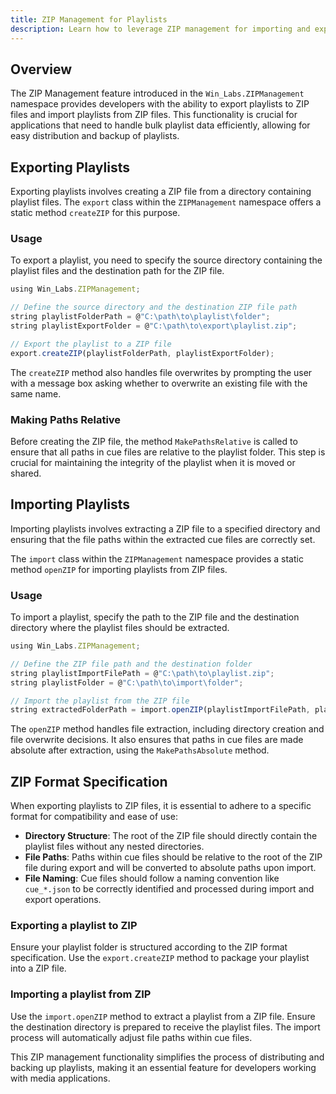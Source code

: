 ```yaml
---
title: ZIP Management for Playlists
description: Learn how to leverage ZIP management for importing and exporting playlists in your applications.
---
```


## Overview

The ZIP Management feature introduced in the `Win_Labs.ZIPManagement` namespace provides developers with the ability to export playlists to ZIP files and import playlists from ZIP files. This functionality is crucial for applications that need to handle bulk playlist data efficiently, allowing for easy distribution and backup of playlists.

## Exporting Playlists

Exporting playlists involves creating a ZIP file from a directory containing playlist files. The `export` class within the `ZIPManagement` namespace offers a static method `createZIP` for this purpose.

### Usage

To export a playlist, you need to specify the source directory containing the playlist files and the destination path for the ZIP file.

```typescript
using Win_Labs.ZIPManagement;

// Define the source directory and the destination ZIP file path
string playlistFolderPath = @"C:\path\to\playlist\folder";
string playlistExportFolder = @"C:\path\to\export\playlist.zip";

// Export the playlist to a ZIP file
export.createZIP(playlistFolderPath, playlistExportFolder);
```

The `createZIP` method also handles file overwrites by prompting the user with a message box asking whether to overwrite an existing file with the same name.

### Making Paths Relative

Before creating the ZIP file, the method `MakePathsRelative` is called to ensure that all paths in cue files are relative to the playlist folder. This step is crucial for maintaining the integrity of the playlist when it is moved or shared.

## Importing Playlists

Importing playlists involves extracting a ZIP file to a specified directory and ensuring that the file paths within the extracted cue files are correctly set.

The `import` class within the `ZIPManagement` namespace provides a static method `openZIP` for importing playlists from ZIP files.

### Usage

To import a playlist, specify the path to the ZIP file and the destination directory where the playlist files should be extracted.

```typescript
using Win_Labs.ZIPManagement;

// Define the ZIP file path and the destination folder
string playlistImportFilePath = @"C:\path\to\playlist.zip";
string playlistFolder = @"C:\path\to\import\folder";

// Import the playlist from the ZIP file
string extractedFolderPath = import.openZIP(playlistImportFilePath, playlistFolder);
```

The `openZIP` method handles file extraction, including directory creation and file overwrite decisions. It also ensures that paths in cue files are made absolute after extraction, using the `MakePathsAbsolute` method.

## ZIP Format Specification

When exporting playlists to ZIP files, it is essential to adhere to a specific format for compatibility and ease of use:

- **Directory Structure**: The root of the ZIP file should directly contain the playlist files without any nested directories.
- **File Paths**: Paths within cue files should be relative to the root of the ZIP file during export and will be converted to absolute paths upon import.
- **File Naming**: Cue files should follow a naming convention like `cue_*.json` to be correctly identified and processed during import and export operations.

### Exporting a playlist to ZIP

Ensure your playlist folder is structured according to the ZIP format specification. Use the `export.createZIP` method to package your playlist into a ZIP file.

### Importing a playlist from ZIP

Use the `import.openZIP` method to extract a playlist from a ZIP file. Ensure the destination directory is prepared to receive the playlist files. The import process will automatically adjust file paths within cue files.

This ZIP management functionality simplifies the process of distributing and backing up playlists, making it an essential feature for developers working with media applications.